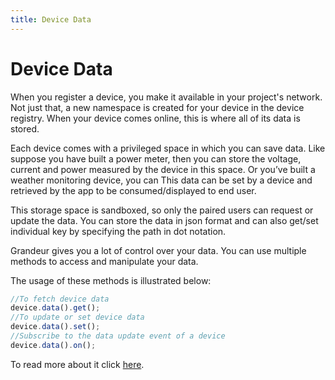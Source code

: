 ```yaml
---
title: Device Data
---
```

# Device Data

When you register a device, you make it available in your project's network. Not just that, a new namespace is created for your device in the device registry. When your device comes online, this is where all of its data is stored.

Each device comes with a privileged space in which you can save data. Like suppose you have built a power meter, then you can store the voltage, current and power measured by the device in this space. Or you’ve built a weather monitoring device, you can  This data can be set by a device and retrieved by the app to be consumed/displayed to end user.

This storage space is sandboxed, so only the paired users can request or update the data. You can store the data in json format and can also get/set individual key by specifying the path in dot notation.

Grandeur gives you a lot of control over your data. You can use multiple methods to access and manipulate your data.

The usage of these methods is illustrated below:

```js
//To fetch device data
device.data().get();
//To update or set device data
device.data().set();
//Subscribe to the data update event of a device
device.data().on();
```

To read more about it click [here](/). 
